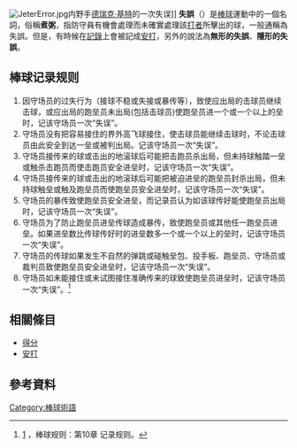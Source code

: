 {{expand|time=2015-11-21T03:50:23+00:00}}

[[Image:JeterError.jpg|thumb]]内野手[[德瑞克·基特|德瑞克·基特]]的一次失误]]
'''失誤'''（{{lang-en|'''Error'''}}）是[[棒球|棒球]]運動中的一個名詞，俗稱'''煮粥'''，指防守員有機會處理而未確實處理該[[打者|打者]]所擊出的球，一般通稱為失誤。但是，有時候在[[記錄|記錄]]上會被記成[[安打|安打]]，另外的說法為'''無形的失誤'''、'''隱形的失誤'''。

==棒球记录规则==
# 因守场员的过失行为（接球不稳或失接或暴传等），致使应出局的击球员继续击球，或应出局的跑垒员未出局(包括击球员)使跑垒员进一个或一个以上的垒时，记该守场员一次“失误”。
# 守场员没有把容易接住的界外高飞球接住，使击球员能继续击球时，不论击球员由此安全到达一垒或被判出局。记该守场员一次“失误”。
# 守场员接传来的球或击出的地滚球后可能把击跑员杀出局，但未持球触踏一垒或触杀击跑员而使击跑员安全进垒时，记该守场员一次“失误”。
# 守场员接传来的球或击出的地滚球后可能把被迫进垒的跑垒员封杀出局，但未持球触垒或触及跑垒员而使跑垒员安全进垒时，记该守场员一次“失误”。
# 守场员的暴传致使跑垒员安全进垒，而记录员认为如该球传好能使跑垒员出局时，记该守场员一次“失误”。
# 守场员为了防止跑垒员进垒传球造成暴传，致使跑垒员或其他任一跑垒员进垒。如果进垒数比传球传好时的进垒数多一个或一个以上的垒时，记该守场员一次“失误”。
# 守场员的传球如果发生不自然的弹跳或碰触垒包、投手板、跑垒员、守场员或裁判员致使跑垒员安全进垒时，记该守场员一次“失误”。
# 守场员如未能接住或未试图接住准确传来的球致使跑垒员进垒时，记该守场员一次“失误”。<ref>[http://baseball.sport.org.cn/jsgz/guize/2004-03-10/48406.html] {{Wayback|url=http://baseball.sport.org.cn/jsgz/guize/2004-03-10/48406.html |date=20160929100250 }}，棒球规则：第10章 记录规则。</ref>

==相關條目==
*[[得分_(棒球)|得分]]
*[[安打|安打]]

==參考資料==
{{reflist}}

{{棒球統計}}
{{棒球小作品}}
[[Category:棒球術語|Category:棒球術語]]